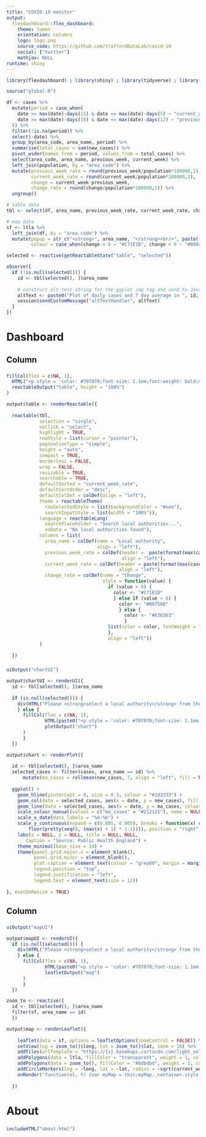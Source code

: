 ```yaml
---
title: "COVID-19 monitor"
output: 
  flexdashboard::flex_dashboard:
    theme: lumen
    orientation: columns
    logo: logo.png
    source_code: https://github.com/traffordDataLab/covid-19
    social: ["twitter"]
    mathjax: NULL
runtime: shiny
---
```


```r
library(flexdashboard) ; library(shiny) ; library(tidyverse) ; library(sf) ; library(htmlwidgets) ; library(htmltools) ; library(leaflet) ; library(leaflet.extras) ; library(reactable) ; library(lubridate) ; library(zoo) ; library(scales)

source("global.R")

df <- cases %>% 
  mutate(period = case_when(
    date >= max(date)-days(11) & date <= max(date)-days(5) ~ "current_week",
    date >= max(date)-days(18) & date <= max(date)-days(12) ~ "previous_week"
  )) %>% 
  filter(!is.na(period)) %>% 
  select(-date) %>%
  group_by(area_code, area_name, period) %>% 
  summarise(total_cases = sum(new_cases)) %>% 
  pivot_wider(names_from = period, values_from = total_cases) %>% 
  select(area_code, area_name, previous_week, current_week) %>%
  left_join(population, by = "area_code") %>% 
  mutate(previous_week_rate = round(previous_week/population*100000,1),
         current_week_rate = round(current_week/population*100000,1),
         change = current_week-previous_week,
         change_rate = round(change/population*100000,1)) %>% 
  ungroup() 

# table data
tbl <- select(df, area_name, previous_week_rate, current_week_rate, change_rate)

# map data
sf <- ltla %>% 
  left_join(df, by = "area_code") %>% 
  mutate(popup = str_c("<strong>", area_name, "</strong><br/>", paste(format(max(cases$date)-days(11),'%d %B'),"-", format(max(cases$date)-days(5),'%d %B')),":<strong> ", current_week, "</strong><br/>", paste(format(max(cases$date)-days(18),'%d %B'),"-", format(max(cases$date)-days(12),'%d %B')), ":<strong> ", previous_week, "</strong><br/>Change:<strong> ", change, "</strong>") %>% map(HTML),
         colour = case_when(change > 0 ~ "#C71E1D", change < 0 ~ "#00846C", TRUE ~ "#777"))
```

```r
selected <- reactive(getReactableState("table", "selected"))

observe({
  if (!is.null(selected())) {
    id <- tbl[selected(), ]$area_name
  
    # construct alt text string for the ggplot img tag and send to Javascript handler to add
    altText <- paste0("Plot of daily cases and 7 day average in ", id, ". Source: Public Health England.")
    session$sendCustomMessage("altTextHandler", altText)
  }
})
```

Dashboard
=======================================================================

Column {data-width=500}
-----------------------------------------------------------------------

###
```r
fillCol(flex = c(NA, 1),
  HTML("<p style = 'color: #707070;font-size: 1.1em;font-weight: bold;margin-left: 15px;'>Confirmed cases per 100,000</p>"),
  reactableOutput("table", height = "100%")
)

output$table <- renderReactable({
  
  reactable(tbl, 
            selection = "single", 
            onClick = "select", 
            highlight = TRUE, 
            rowStyle = list(cursor = "pointer"),
            paginationType = "simple",
            height = "auto",
            compact = TRUE,
            borderless = FALSE,
            wrap = FALSE,
            resizable = TRUE,
            searchable = TRUE,
            defaultSorted = "current_week_rate",
            defaultSortOrder = "desc",
            defaultColDef = colDef(align = "left"),
            theme = reactableTheme(
              rowSelectedStyle = list(backgroundColor = "#eee"),
              searchInputStyle = list(width = "100%")),
            language = reactableLang(
              searchPlaceholder = "Search local authorities...",
              noData = "No local authorities found"),
            columns = list(
              area_name = colDef(name = "Local authority",
                                 align = "left"),
              previous_week_rate = colDef(header =  paste(format(max(cases$date)-days(18),'%d %B'),"-", format(max(cases$date)-days(12),'%d %B')),
                                          align = "left"),
              current_week_rate = colDef(header = paste(format(max(cases$date)-days(11),'%d %B'),"-", format(max(cases$date)-days(5),'%d %B')), 
                                         align = "left"),
              change_rate = colDef(name = "Change",
                                   style = function(value) {
                                     if (value > 0) {
                                       color <- "#C71E1D"
                                       } else if (value < 0) {
                                         color <- "#007560"
                                         } else {
                                           color <- "#636363"
                                           }
                                     list(color = color, fontWeight = "bold")
                                     },
                                     align = "left"))
            )
  
  })
```

###
```r
uiOutput("chartUI")

output$chartUI <- renderUI({
  id <- tbl[selected(), ]$area_name
  
  if (is.null(selected())) {
    div(HTML("Please <strong>select a local authority</strong> from the table to show a chart of daily confirmed cases")) 
    } else {
      fillCol(flex = c(NA, 1),
              HTML(paste0("<p style = 'color: #707070;font-size: 1.1em;font-weight: bold;margin-left: 15px;'>Daily confirmed cases in " , id, "</p>")),
              plotOutput("chart")
      )
      }
  })

output$chart <- renderPlot({
  
  id <- tbl[selected(), ]$area_name
  selected_cases <- filter(cases, area_name == id) %>% 
      mutate(ma_cases = rollmean(new_cases, 7, align = "left", fill = NA))
  
  ggplot() +
    geom_hline(yintercept = 0, size = 0.3, colour = "#333333") +
    geom_col(data = selected_cases, aes(x = date, y = new_cases), fill = "#bdbdbd", colour = NA, width = 0.8, alpha = 0.7) +
    geom_line(data = selected_cases, aes(x = date, y = ma_cases, colour = "ma_cases"), size = 1, alpha = 1) +
    scale_colour_manual(values = c("ma_cases" = "#212121"), name = NULL, labels = "7-day average") +
    scale_x_date(date_labels = "%d-%b") +
    scale_y_continuous(expand = c(0.005, 0.005), breaks = function(x) unique(
        floor(pretty(seq(0, (max(x) + 1) * 1.1)))), position = "right") +
    labs(x = NULL, y = NULL, title = NULL, NULL,
       caption = "Source: Public Health England") +
    theme_minimal(base_size = 14) +
    theme(panel.grid.major.x = element_blank(),
          panel.grid.minor = element_blank(),
          plot.caption = element_text(colour = "grey60", margin = margin(t = 20, b = -10)),
          legend.position = "top",
          legend.justification = "left",
          legend.text = element_text(size = 12))
  
}, execOnResize = TRUE) 
```

Column {data-width=500}
-----------------------------------------------------------------------

###
```r
uiOutput("mapUI")

output$mapUI <- renderUI({
  if (is.null(selected())) {
    div(HTML("Please <strong>select a local authority</strong> from the table to visualise it and neighbouring areas on a map")) 
    } else {
      fillCol(flex = c(NA, 1),
              HTML(paste0("<p style = 'color: #707070;font-size: 1.1em;font-weight: bold;margin-left: 15px;'>Confirmed cases during week ending ", format(max(pull(filter(cases, date == max(date)-days(5)),date)), '%d %B'),"</p><br/>")),
              leafletOutput("map")
      )
      }
  })

zoom_to <- reactive({
  id <- tbl[selected(), ]$area_name
  filter(sf, area_name == id) 
  })

output$map <- renderLeaflet({
  
    leaflet(data = sf, options = leafletOptions(zoomControl = FALSE)) %>%
    setView(lng = zoom_to()$long, lat = zoom_to()$lat, zoom = 10) %>% 
    addTiles(urlTemplate = "https://{s}.basemaps.cartocdn.com/light_only_labels/{z}/{x}/{y}{r}.png", attribution = '&copy; <a href="https://www.openstreetmap.org/copyright">OpenStreetMap</a> contributors &copy; <a href="https://carto.com/attributions">CARTO</a> | <a href="https://www.ons.gov.uk/methodology/geography/licences">Contains OS data © Crown copyright and database right (2020)</a>') %>%
    addPolygons(data = ltla, fillColor = "transparent", weight = 1, color = "#bdbdbd", opacity = 1) %>% 
    addPolygons(data = zoom_to(), fillColor = "#bdbdbd", weight = 1, color = "#bdbdbd", opacity = 1) %>% 
    addCircleMarkers(lng = ~long, lat = ~lat, radius = ~sqrt(current_week), fillColor = ~colour, fillOpacity = 0.3, weight = 1, color = ~colour, opacity = 1, label = ~popup, labelOptions = labelOptions(style = list("font-weight" = "normal", padding = "3px 8px"), textsize = "13px", direction = "auto")) %>% 
    onRender("function(el, t) {var myMap = this;myMap._container.style['background'] = '#ffffff';}", paste0("function(el, x) {$('head').append(","\'<meta name=\"viewport\" content=\"width=device-width, initial-scale=1.0\">\'",");}"))
  
  })
```

About {data-icon="fa-info-circle"}
=======================================================================

### 

```r
includeHTML("about.html")
```

<script>
  // Changes to improve accessibility
  var el;
  
  // Add document language
  el = document.getElementsByTagName('html')[0];
  el.setAttribute('lang', 'en-GB');
  
  // Alt text for Trafford Council logo and Shiny loading icon
  el = document.getElementsByTagName('img');
  for (var i = 0; i < el.length; i++) {
    if (el[i].className == 'navbar-logo') {
      el[i].setAttribute('alt', 'Trafford Council logo');
    }
    else {
      el[i].setAttribute('alt', '');
    }
  }
  
  // Give the empty navbar menu button a descriptive label (this is the button which appears when the screen width is narrow)
  el = document.getElementById('navbar-button');
  el.setAttribute('aria-label', 'toggle menu items list')
  
  // Fix empty Twitter link (empty because it only has an icon and no other content)
  var cbTwitter = setInterval(function(){
    try {
      el = document.getElementsByClassName('fa fa-twitter')[0];
      el.parentNode.setAttribute('aria-label', 'Share this app on Twitter');
      clearInterval(cbTwitter);
    }
    catch(e) {}   // do nothing, wait for next call
  }, 100);
  
  // Make the title next to the logo a <h1> heading
  el = document.getElementsByClassName('navbar-brand')[0];
  var h1 = document.createElement('h1');
  var h1Content = el.replaceChild(h1, el.childNodes[0]);
  h1.appendChild(h1Content);
  
  // Add aria-live attributes to the chart and map elements so that when their contents change it will be announced
  el = document.getElementById('chartUI');
  el.setAttribute('aria-live', 'polite');
  el = document.getElementById('mapUI');
  el.setAttribute('aria-live', 'polite');
  
  /* --- alt text for chart img --- */
  var altTextCache = "";
  
  // Listen for window resizing as this will cause the chart to redraw and lose the alt text
  window.addEventListener('resize', function () {
    var chartContainer = document.getElementById('chartUI');
    
    // We only want to update the alt text if there is a chart present. The following classes are only present if the chart is displayed
    if (chartContainer.childNodes[0].classList == 'flexfill-container flexfill-container-column') {
      var altTextCallback = setInterval(function () {
        // call the fn to update the alt text and clear the callback if successful
        if (updateAltText(altTextCache)) clearInterval(altTextCallback);
      }, 500);
    }
  });
  
  // Receive call from Shiny server with the alt text for the dynamic plot img.
  Shiny.addCustomMessageHandler('altTextHandler', function(altText) {
    altTextCache = altText;   // cache the alt text in case is needs reinstating on window resize
    
    var altTextCallback = setInterval(function () {
        // call the fn to update the alt text and clear the callback if successful
        if (updateAltText(altText)) clearInterval(altTextCallback);
      }, 100);
  });
  
  function updateAltText(text) {
    /*
      Attempt to apply the alt text to the img, which is the first child of <div id='chart'>. 
      If it fails it's usually because Shiny hasn't created either element yet.
      If this happens the interval will call the function repeatedly until we succeed.
    */
    try {
      var plotContainer = document.getElementById('chart');
      plotContainer.firstChild.setAttribute('alt', text);
      return true;
    }
    catch(e) { return false; }
  }
  /* ------------------------------ */
  
  // Add CSS at end of head element within a style tag rather than as a link in the head as this doesn't have the required level of specificity and rather than a css r block as this creates a style tag within the body which is not valid HTML 
  var css = document.createElement('style');
  document.head.appendChild(css);
  css.innerHTML = `
@import url('https://fonts.googleapis.com/css?family=Open+Sans%7CRoboto');

html, body {
  font-family: 'Open Sans', sans-serif;
}

h1, h2, h3, h4, h5, h6 {
  font-family: 'Roboto', sans-serif;
  color: #707070;
}

h1
{
  display: inline-block;
  font-size: 1.25em;
  margin-top: -1em;
  padding-top: 0;
}

a {
  color: #046dc3;
  text-decoration: none;
}

a:hover {
  color: #046dc3;
  text-decoration: underline;
}

div.about { 
  font-size: 1.1em;
  font-family: 'Open Sans', sans-serif;
  padding: 20px;
}

.navbar-logo {
  max-width:48px;
  max-height:48px;
}

#navbar li a
{
  color: #707070;
}

#navbar li a:hover, #navbar li.active a
{
  color: #212121 !important;
}

.tbl {
  font-size: 14px;
  line-height: 18px;
}

/* Hide selection checkboxes in table */
.rt-select-input{
  opacity: 0;
}

/* Change map pointer to grab */
.leaflet-interactive {
    cursor: grab;
}
  `;
</script>